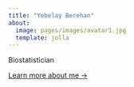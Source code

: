 ```yaml
---
title: "Yebelay Berehan"
about: 
  image: pages/images/avatar1.jpg
  template: jolla
---
```


 Biostatistician


[Learn more about me &rarr;](pages/about.qmd)

